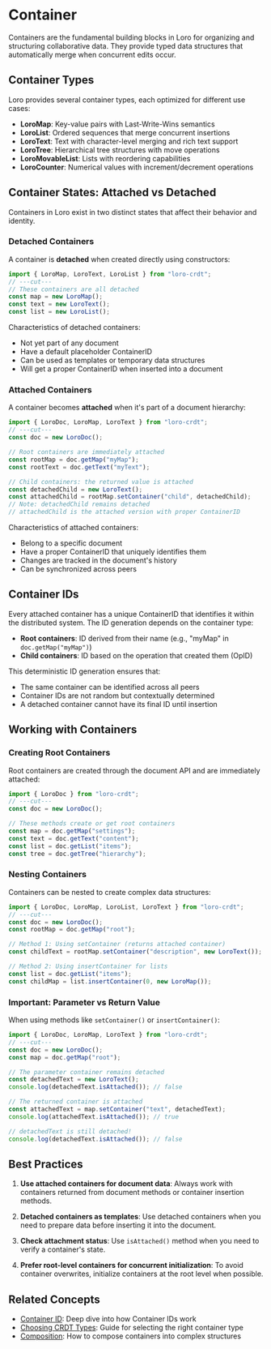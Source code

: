 # Container

Containers are the fundamental building blocks in Loro for organizing and structuring collaborative data. They provide typed data structures that automatically merge when concurrent edits occur.

## Container Types

Loro provides several container types, each optimized for different use cases:

- **LoroMap**: Key-value pairs with Last-Write-Wins semantics
- **LoroList**: Ordered sequences that merge concurrent insertions
- **LoroText**: Text with character-level merging and rich text support
- **LoroTree**: Hierarchical tree structures with move operations
- **LoroMovableList**: Lists with reordering capabilities
- **LoroCounter**: Numerical values with increment/decrement operations

## Container States: Attached vs Detached

Containers in Loro exist in two distinct states that affect their behavior and identity.

### Detached Containers

A container is **detached** when created directly using constructors:

```ts twoslash
import { LoroMap, LoroText, LoroList } from "loro-crdt";
// ---cut---
// These containers are all detached
const map = new LoroMap();
const text = new LoroText();
const list = new LoroList();
```

Characteristics of detached containers:
- Not yet part of any document
- Have a default placeholder ContainerID
- Can be used as templates or temporary data structures
- Will get a proper ContainerID when inserted into a document

### Attached Containers

A container becomes **attached** when it's part of a document hierarchy:

```ts twoslash
import { LoroDoc, LoroMap, LoroText } from "loro-crdt";
// ---cut---
const doc = new LoroDoc();

// Root containers are immediately attached
const rootMap = doc.getMap("myMap");
const rootText = doc.getText("myText");

// Child containers: the returned value is attached
const detachedChild = new LoroText();
const attachedChild = rootMap.setContainer("child", detachedChild);
// Note: detachedChild remains detached
// attachedChild is the attached version with proper ContainerID
```

Characteristics of attached containers:
- Belong to a specific document
- Have a proper ContainerID that uniquely identifies them
- Changes are tracked in the document's history
- Can be synchronized across peers

## Container IDs

Every attached container has a unique ContainerID that identifies it within the distributed system. The ID generation depends on the container type:

- **Root containers**: ID derived from their name (e.g., "myMap" in `doc.getMap("myMap")`)
- **Child containers**: ID based on the operation that created them (OpID)

This deterministic ID generation ensures that:
- The same container can be identified across all peers
- Container IDs are not random but contextually determined
- A detached container cannot have its final ID until insertion

## Working with Containers

### Creating Root Containers

Root containers are created through the document API and are immediately attached:

```ts twoslash
import { LoroDoc } from "loro-crdt";
// ---cut---
const doc = new LoroDoc();

// These methods create or get root containers
const map = doc.getMap("settings");
const text = doc.getText("content");
const list = doc.getList("items");
const tree = doc.getTree("hierarchy");
```

### Nesting Containers

Containers can be nested to create complex data structures:

```ts twoslash
import { LoroDoc, LoroMap, LoroList, LoroText } from "loro-crdt";
// ---cut---
const doc = new LoroDoc();
const rootMap = doc.getMap("root");

// Method 1: Using setContainer (returns attached container)
const childText = rootMap.setContainer("description", new LoroText());

// Method 2: Using insertContainer for lists
const list = doc.getList("items");
const childMap = list.insertContainer(0, new LoroMap());
```

### Important: Parameter vs Return Value

When using methods like `setContainer()` or `insertContainer()`:

```ts twoslash
import { LoroDoc, LoroMap, LoroText } from "loro-crdt";
// ---cut---
const doc = new LoroDoc();
const map = doc.getMap("root");

// The parameter container remains detached
const detachedText = new LoroText();
console.log(detachedText.isAttached()); // false

// The returned container is attached
const attachedText = map.setContainer("text", detachedText);
console.log(attachedText.isAttached()); // true

// detachedText is still detached!
console.log(detachedText.isAttached()); // false
```

## Best Practices

1. **Use attached containers for document data**: Always work with containers returned from document methods or container insertion methods.

2. **Detached containers as templates**: Use detached containers when you need to prepare data before inserting it into the document.

3. **Check attachment status**: Use `isAttached()` method when you need to verify a container's state.

4. **Prefer root-level containers for concurrent initialization**: To avoid container overwrites, initialize containers at the root level when possible.

## Related Concepts

- [Container ID](/docs/advanced/cid): Deep dive into how Container IDs work
- [Choosing CRDT Types](/docs/concepts/choose_crdt_type): Guide for selecting the right container type
- [Composition](/docs/tutorial/composition): How to compose containers into complex structures